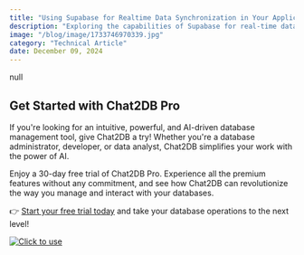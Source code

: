```yaml
---
title: "Using Supabase for Realtime Data Synchronization in Your Application"
description: "Exploring the capabilities of Supabase for real-time data synchronization and its impact on modern application development."
image: "/blog/image/1733746970339.jpg"
category: "Technical Article"
date: December 09, 2024
---
```


null

## Get Started with Chat2DB Pro

If you're looking for an intuitive, powerful, and AI-driven database management tool, give Chat2DB a try! Whether you're a database administrator, developer, or data analyst, Chat2DB simplifies your work with the power of AI.

Enjoy a 30-day free trial of Chat2DB Pro. Experience all the premium features without any commitment, and see how Chat2DB can revolutionize the way you manage and interact with your databases.

👉 [Start your free trial today](https://chat2db.ai/pricing) and take your database operations to the next level!


[![Click to use](/image/blog/bg/chat2db.jpg)](https://chat2db.ai/)
